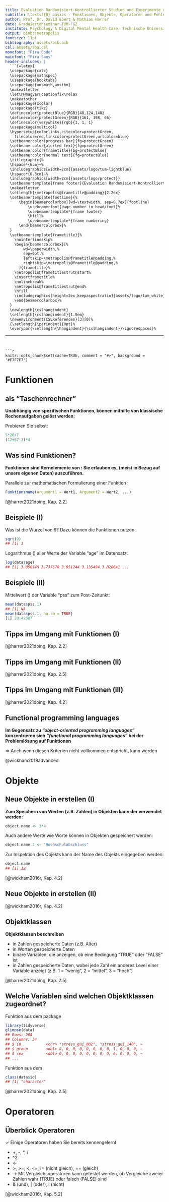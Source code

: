 ```yaml
---
title: Evaluation Randomisiert-Kontrollierter Studien und Experimente mit \textsf{R}
subtitle: \textsf{R} basics - Funktionen, Objekte, Operatoren und Fehlermeldungen
author: Prof. Dr. David Ebert & Mathias Harrer
date: Graduiertenseminar TUM-FGZ
institute: Psychology & Digital Mental Health Care, Technische Universität München
output: binb::metropolis
fontsize: 11pt
bibliography: assets/bib.bib
csl: assets/apa.csl
monofont: "Fira Code"
mainfont: "Fira Sans"
header-includes: |
  ```{=latex}
  \usepackage{calc}
  \usepackage{mathspec}
  \usepackage{booktabs}
  \usepackage{amsmath,amsthm}
  \makeatletter
  \let\@@magyar@captionfix\relax
  \makeatother
  \usepackage{xcolor}
  \usepackage{tikz}
  \definecolor{protectBlue}{RGB}{48,124,148}
  \definecolor{protectGreen}{RGB}{161, 198, 66}
  \definecolor{verywhite}{rgb}{1, 1, 1}
  \usepackage{multicol}
  \hypersetup{colorlinks,citecolor=protectGreen,
    filecolor=red,linkcolor=protectGreen,urlcolor=blue}
  \setbeamercolor{progress bar}{fg=protectGreen}
  \setbeamercolor{alerted text}{fg=protectGreen}
  \setbeamercolor{frametitle}{bg=protectBlue}
  \setbeamercolor{normal text}{fg=protectBlue}
  \titlegraphic{%
  \hspace*{6cm}~%
  \includegraphics[width=2cm]{assets/logo/tum-lightblue}
  \hspace*{0.3cm}~%
  \includegraphics[width=2cm]{assets/logo/protect}}
  \setbeamertemplate{frame footer}{Evaluation Randomisiert-Kontrollierter Studien und Experimente mit \textsf{R}}%         <- !!SET FOOTER TITLE!!
  \makeatletter
  \setlength{\metropolis@frametitle@padding}{2.2ex}
  \setbeamertemplate{footline}{%
      \begin{beamercolorbox}[wd=\textwidth, sep=0.7ex]{footline}
          \usebeamerfont{page number in head/foot}%
          \usebeamertemplate*{frame footer}
          \hfill%
          \usebeamertemplate*{frame numbering}
      \end{beamercolorbox}%
  }
  \setbeamertemplate{frametitle}{%
    \nointerlineskip%
    \begin{beamercolorbox}[%
        wd=\paperwidth,%
        sep=0pt,%
        leftskip=\metropolis@frametitle@padding,%
        rightskip=\metropolis@frametitle@padding,%
      ]{frametitle}%
    \metropolis@frametitlestrut@start%
    \insertframetitle%
    \nolinebreak%
    \metropolis@frametitlestrut@end%
    \hfill
    \includegraphics[height=2ex,keepaspectratio]{assets/logo/tum_white}
    \end{beamercolorbox}%
  }
  \newlength{\cslhangindent}
  \setlength{\cslhangindent}{1.5em}
  \newenvironment{CSLReferences}[3][0]%
  {\setlength{\parindent}{0pt}%
  \everypar{\setlength{\hangindent}{\cslhangindent}}\ignorespaces}%
  ```
---
```


```r
knitr::opts_chunk$set(cache=TRUE, comment = "#>", background = '#F7F7F7')
```


# Funktionen

## \textsf{R} als "Taschenrechner"

**Unabhängig von spezifischen Funktionen, können mithilfe von \textsf{R} klassische Rechenaufgaben gelöst werden:**

Probieren Sie selbst:

```r
5*28/7
(12+67-3)*4
```

## Was sind Funktionen?

\small

**Funktionen sind Kernelemente von \textsf{R}: Sie erlauben es, (meist in Bezug auf unsere eigenen Daten) \alert{vordefinierte Operationen} auszuführen.**

Parallele zur mathematischen Formulierung einer Funktion \emph{f(x)}:

\begin{enumerate}
  \item[$\rightarrow$] In \textsf{R} wird eine Funktion definiert, indem erst der Name der Funktion und dahinter in Klammern input und/ oder weitere Spezifikationen für die Funktion (sog. Argumente) aufgeschrieben werden
\end{enumerate}


```r
Funktionsname(Argument1 = Wert1, Argument2 = Wert2, ...)
```

\metroset{block=fill} 
\begin{exampleblock}{Position Matching}
  Der Agrumentname (z.B. "Argument1 =") kann auch weggelassen werden, wenn die Reihenfolge der Argumente eingehalten wird.
\end{exampleblock}

\par \normalsize

\scriptsize [@harrer2021doing, Kap. 2.2] \par \normalsize

## Beispiele (I)

**\alert{1.}** Was ist die Wurzel von 9? Dazu können die Funktionen \textsf{sqrt()} nutzen:
```r
sqrt(9)
## [1] 3
```

**\alert{2.}** Logarithmus (\textsf{log()}) aller Werte der Variable "age" im Datensatz:
```r
log(data$age)
## [1] 3.850148 3.737670 3.951244 3.135494 3.828641 ...
```

\begin{itemize}
\item [$\rightarrow$] Statt eines konkreten Wertes wird die gesamte Variable in die Funktion eingespeist, indem die Variable "age" über das Dollarzeichen aus unserem Datensatz "data" ausgewählt wird.
\end{itemize}

## Beispiele (II)

**\alert{3.}** Mittelwert (\textsf{mean()}) der Variable "pss" zum Post-Zeitunkt:
```r
mean(data$pss.1)
## [1] NA
mean(data$pss.1, na.rm = TRUE)
[1] 20.42387
```

\begin{itemize}
\item [$\rightarrow$] Das Ergebnis der ersten Zeile Code ist "not available", da zum Post-Zeitpunkt Beobachtungen fehlen und der Mittelwert so nicht berechnet werden kann. Durch die Spezifikation des Arguments "na.rm" als "TRUE", wird der Mittelwert nur über die beobachteten Werte gebildet und kann somit ausgegeben werden.
\end{itemize}

## Tipps im Umgang mit Funktionen (I)

\metroset{block=fill} 
\begin{exampleblock}{Info}
  Auch deutlich komplexere Funktionen in \textsf{R} funktionieren nach dem gleichen Prinzip: Man gibt die Parameterinformationen ein, die eine Funktion benötigt, und die Funktion nutzt diese Information, um ihre Berechnungen durchzuführen und schließlich das Ergebnis anzuzeigen.
\end{exampleblock}

\scriptsize [@harrer2021doing, Kap. 2.2] \par \normalsize

## Tipps im Umgang mit Funktionen (II)

\metroset{block=fill} 
\begin{exampleblock}{Hilfe und \textsf{R Documentation}}
  \begin{itemize}
  \item Manche Funktionen in \textsf{R} verlangen mehrere Agrumente und niemand kann die korrekte Nutzung aller Funktionen auswendig lernen
  \item Die Lösung: Detaillierte Beschreibungen der Funktionen in \textsf{R Documentation}
  \item Öffnen von \textsf{R Documentation} entweder über \emph{Help} im rechten unteren Fenster in \textsf{Rstudio} und Eingabe der Funktion in die Suchleiste oder über das Ausführen von \textsf{?\emph{funktionsname}} in der Konsole (z.B. \textsf{?mean})
  \end{itemize}
\end{exampleblock}

\scriptsize [@harrer2021doing, Kap. 2.5] \par \normalsize

## Tipps im Umgang mit Funktionen (III)

\metroset{block=fill} 
\begin{exampleblock}{Default Arguments}
  \begin{itemize}
  \item Darunter werden Argumente einer Funktion verstanden, deren Wert vordefiniert ist und automatisch genutzt wird
  \item Default Arguments müssen beim Schreiben der Funktion also nur hinzugefügt werden, wenn sie explizit von den Voreinstellungen abweichen
  \item Default Werte einer Funktion können im Abschnitt "Usage" in \textsf{R Documentation} eingesehen werden
  \end{itemize}
\end{exampleblock}

\scriptsize [@harrer2021doing, Kap. 4.2] \par \normalsize

## Functional programming languages

**Im Gegensatz zu _"object-oriented programming languages"_ konzentrieren sich _"functional programming languages"_ bei der Problemlösung auf Funktionen**

\metroset{block=fill} 
\begin{exampleblock}{Hauptmerkmale von functional programming languages}
  \begin{itemize}
  \item \textbf{first-class functions:} Vielseitige Einsetzbarkeit von Funktionen
  \item \textbf{pure functions:} Output der Funktion hängt vom Input ab (d.h. Output reproduzierbar) und keine Nebeneffekte der Funktion (wie z.B. Veränderung des Wertes einer globalen Variable)
  \end{itemize}
\end{exampleblock}

$\Rightarrow$ Auch wenn \textsf{R} diesen Kriterien nicht vollkommen entspricht, kann **\alert{\textsf{R} im Kern als functional programming language definiert}** werden

\scriptsize @wickham2019advanced \par \normalsize


# Objekte

## Neue Objekte in \textsf{R} erstellen (I)

\small

**Zum Speichern von Werten (z.B. Zahlen) in Objekten kann der \alert{Zuweisungsoperator \textsf{<-}} verwendet werden:**

```r
object.name <- 3*4
```

Auch andere Werte wie Worte können in Objekten gespeichert werden:

```r
object.name.2 <- "Hochschulabschluss"
```

Zur Inspektion des Objekts kann der Name des Objekts eingegeben werden:

```r
object.name
## [1] 12
```

\par \normalsize

\scriptsize [@wickham2016r, Kap. 4.2] \par \normalsize

## Neue Objekte in \textsf{R} erstellen (II)

\begin{itemize}
\item [$\rightarrow$] Objekte werden unter \emph{Environment} im rechten oberen Fenster in \textsf{RStudio} angezeigt.
\item [$\rightarrow$] Existierende Objekte werden überschrieben, nicht vorhandene Objekte werden neu erzeugt.
\end{itemize}

\metroset{block=fill} 
\begin{exampleblock}{CAVE}
  \begin{itemize}
  \item Objektnamen müssen mit einem Buchstaben beginnen und können nur Buchstaben, Zahlen, Unterstriche und Punkte beinhalten.
  \item [$\rightarrow$] Wir empfehlen, objektnamen.mit.punkten.zu.trennen und immer klein zu schreiben
  \end{itemize}
\end{exampleblock}

\scriptsize [@wickham2016r, Kap. 4.2] \par \normalsize

## Objektklassen

\small

**Objektklassen beschreiben \alert{unterschiedliche Typen von Daten}**

- **\alert{numerics/ doubles:}** in Zahlen gespeicherte Daten (z.B. Alter)
- **\alert{characters:}** in Worten gespeicherte Daten
- **\alert{logicals:}** binäre Variablen, die anzeigen, ob eine Bedingung "TRUE" oder "FALSE" ist
- **\alert{factors:}** in Zahlen gespeicherte Daten, wobei jede Zahl ein anderes Level einer Variable anzeigt (z.B. 1 = "wenig", 2 = "mittel", 3 = "hoch")

\metroset{block=fill} 
\begin{exampleblock}{CAVE}
  Die Klasse einer Variable hat Implikationen auf weitere Analyseschritte. Für \textsf{characters} kann z.B. kein Mittelwert berechnet werden.
\end{exampleblock}

\par \normalsize

\scriptsize [@harrer2021doing, Kap. 2.5] \par \normalsize

## Welche Variablen sind welchen Objektklassen zugeordnet?

\small

**\alert{Alle Variablen des Datensatzes:}** Funktion \textsf{glimpse} aus dem package \textsf{tidyverse}
```r
library(tidyverse)
glimpse(data)
## Rows: 264
## Columns: 34
## $ id           <chr> "stress_gui_002", "stress_gui_140", ~
## $ group        <dbl> 0, 0, 0, 0, 0, 0, 0, 0, 1, 0, 0, 0, ~
## $ sex          <dbl> 0, 0, 0, 0, 0, 0, 0, 0, 0, 0, 0, 0, ~
## ...
```

**\alert{Einzelne Variablen:}** Funktion \textsf{class} aus dem \textsf{R base package}
```r
class(data$id)
## [1] "character"
```

\par \normalsize

\scriptsize [@harrer2021doing, Kap. 2.5] \par \normalsize

# Operatoren

## Überblick Operatoren

$\checkmark$ Einige Operatoren haben Sie bereits kennengelernt

- **\alert{Grundrechenarten:}** +, -, *, /
- **\alert{Potenz:}** ^2
- **\alert{Zuweisungsoperator:}** <-
- **\alert{Vergleichsoperatoren:}** >, >=, <, <=, != (nicht gleich), == (gleich)
- $\rightarrow$ Mit Vergleichsoperatoren kann getestet werden, ob Vergleiche zweier Zahlen wahr (TRUE) oder falsch (FALSE) sind
- **\alert{Boole'sche Operatoren:}** & (und), | (oder), ! (nicht)

\scriptsize [@wickham2016r, Kap. 5.2] \par \normalsize

## $~$

\begin{tikzpicture}[remember picture,overlay]  
  \node [xshift=0cm,yshift=-0.6cm] at (current page.center)
    {\includegraphics[width=1.05\paperwidth]{assets/bg-praxis.jpg}};
\end{tikzpicture}

\Huge
\colorbox{white}{\textbf{ Praxis-Teil: }} \par \normalsize 


$$~$$
$$~$$
$$~$$
$$~$$
$$~$$


# Fehlermeldungen

## Überblick Fehlermeldungen (I)

\small

\metroset{block=fill} 
\begin{exampleblock}{Fehlerarten}
\begin{itemize}
  \item \textbf{Errors}: Eine Funktion kann nicht ausgeführt und muss gestoppt werden.
  \item \textbf{Warnings}: Es ist ein Fehler aufgetreten, aber die Funktion kann trotzdem (teilweise) ausgeführt werden.
  \item \textbf{Messages}: Information, dass eine Aktion für den Benutzer/ die Benutzerin ausgeführt wurde.
\end{itemize}
\end{exampleblock}

\metroset{block=fill} 
\begin{exampleblock}{Don't panic}
\begin{itemize}
  \item Fehlermeldungen in \textsf{R} sind am Anfang meist sehr verwirrend
  \item[$\rightarrow$] Im Laufe der Zeit werden Fehlermeldungen immer informativer und leichter zu entziffern
  \item[$\rightarrow$] Googlen hilft immer :)
\end{itemize}
\end{exampleblock}

\par \normalsize

\scriptsize [@wickham2016r, Kap. 6.2] \par \normalsize

## Überblick Fehlermeldungen (II)

**Good news: Im Skript in \textsf{RStudio} werden mögliche Fehler häufig automatisch markiert**

Syntaxfehler werden mit einem roten Kreuz und potentielle Probleme mit gelbem Ausrufezeichen am linken Rand markiert:

\includegraphics[width=0.3\textwidth]{assets/RStudio_error.png}
\includegraphics[width=0.8\textwidth]{assets/RStudio_potential_problem.png}

\scriptsize [@wickham2016r, Kap. 6.2] \par \normalsize

# Referenzen

## Referenzen {.allowframebreaks}

\scriptsize





